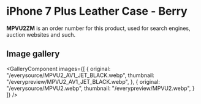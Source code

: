 
# iPhone 7 Plus Leather Case - Berry

<Callout type='info' emoji='👉🏻'>**MPVU2ZM** is an order number for this product, used for search engines, auction websites and such.</Callout>

## Image gallery

<GalleryComponent
    images={[
      {
        original: "/everysource/MPVU2_AV1_JET_BLACK.webp",
        thumbnail: "/everypreview/MPVU2_AV1_JET_BLACK.webp",
      },
      {
        original: "/everysource/MPVU2.webp",
        thumbnail: "/everypreview/MPVU2.webp",
      }
    ]}
  />
